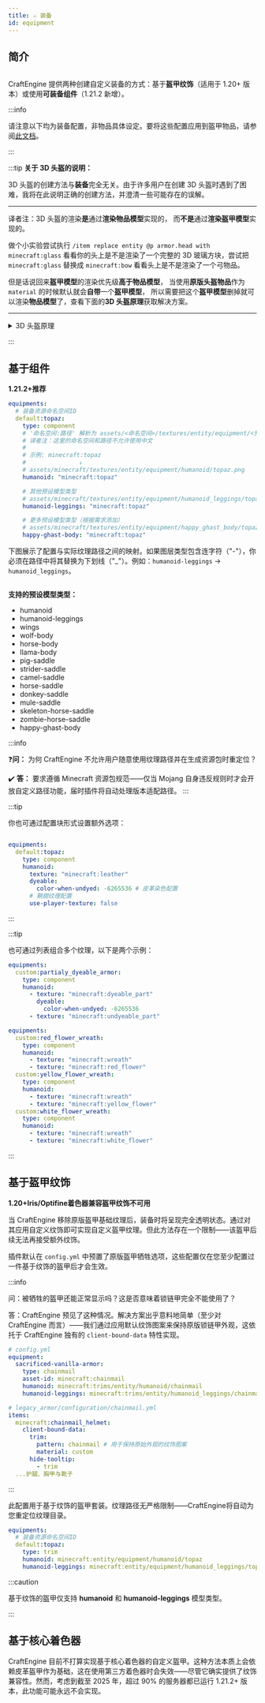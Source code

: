 ```yaml
---
title: ⚔️ 装备
id: equipment
---
```



## 简介

<div style={{textAlign: 'center'}}>
  <img src={require('/img/equipment_1.png').default} alt="" />
</div>

CraftEngine 提供两种创建自定义装备的方式：基于**盔甲纹饰**（适用于 1.20+ 版本）或使用**可装备组件**（1.21.2 新增）。

:::info

请注意以下均为装备配置，非物品具体设定。要将这些配置应用到盔甲物品，请参阅[此文档](item/settings.mdx#equipment装备)。

:::

:::tip
**关于 3D 头盔的说明：**

3D 头盔的创建方法与**装备**完全无关。由于许多用户在创建 3D 头盔时遇到了困难，我将在此说明正确的创建方法，并澄清一些可能存在的误解。

---
译者注：3D 头盔的渲染<Highlight color="#FF0000">**是**</Highlight>通过<Highlight color="#e03f26ff">**渲染物品模型**</Highlight>实现的，
而<Highlight color="#FF0000">**不是**</Highlight>通过<Highlight color="#e03f26ff">**渲染盔甲模型**</Highlight>实现的。

做个小实验尝试执行 `/item replace entity @p armor.head with minecraft:glass` 看看你的头上是不是渲染了一个完整的 3D 玻璃方块，尝试把 `minecraft:glass` 替换成 `minecraft:bow` 看看头上是不是渲染了一个弓物品。

但是话说回来<Highlight color="#e03f26ff">**盔甲模型**</Highlight>的渲染优先级<Highlight color="#FF0000">**高于**</Highlight><Highlight color="#e03f26ff">**物品模型**</Highlight>，
当使用<Highlight color="#FF0000">**原版头盔物品**</Highlight>作为 `material` 的时候默认就会<Highlight color="#FF0000">**自带**</Highlight>一个<Highlight color="#e03f26ff">**盔甲模型**</Highlight>，
所以需要把这个<Highlight color="#e03f26ff">**盔甲模型**</Highlight>删掉就可以渲染<Highlight color="#e03f26ff">**物品模型**</Highlight>了，查看下面的**3D 头盔原理**获取解决方案。

---
<details>
  <summary>3D 头盔原理</summary>

    盔甲类物品天生带有 `equippable` 组件，其中包含一个名为 `asset_id` 的选项。当指定该选项时，Minecraft 会使用**硬编码渲染器**来渲染指定的盔甲纹理。这意味着即使你为基于钻石头盔的物品分配了自定义 3D 物品模型，玩家穿戴时仍会使用默认的**钻石头盔盔甲渲染器**进行渲染。

    ![](/img/3d_helmet_1.png)

    要解决这个问题，你必须禁用硬编码渲染器，并让头盔改用默认的物品渲染器。

    ### 解决方案1（适用于 1.21.2+ 版本）：

    重写 `equippable` 组件并移除 `asset_id` 选项。示例如下：

    ```yaml
    items:
      default:my_3d_helmet:
        material: diamond_helmet
        data:
          equippable:
            slot: head
    ```

    ### 解决方案2（适用于1.20+版本）：

    使用 `client-bound-material` 来修改头盔在客户端的渲染方式，而不影响其服务器端功能。示例如下：

    ```yaml
    items:
      default:my_3d_helmet:
        material: diamond_helmet
        client-bound-material: paper
    ```

    ![](/img/3d_helmet_2.png)

</details>

:::

## 基于组件
<Highlight color="#0d9622ff">**1.21.2+**</Highlight><Highlight color="#0d9622ff">**推荐**</Highlight>

```yaml
equipments:
  # 装备资源命名空间ID
  default:topaz:
    type: component
    # '命名空间:路径' 解析为 assets/<命名空间>/textures/entity/equipment/<预设模型类型>/<路径>.png。
    # 译者注：这里的命名空间和路径不允许使用中文
    # 
    # 示例: minecraft:topaz
    #               ↓
    # assets/minecraft/textures/entity/equipment/humanoid/topaz.png
    humanoid: "minecraft:topaz"

    # 其他预设模型类型
    # assets/minecraft/textures/entity/equipment/humanoid_leggings/topaz.png
    humanoid-leggings: "minecraft:topaz"

    # 更多预设模型类型（根据需求添加）
    # assets/minecraft/textures/entity/equipment/happy_ghast_body/topaz.png
    happy-ghast-body: "minecraft:topaz"
```

下图展示了配置与实际纹理路径之间的映射。如果图层类型包含连字符（"-"），你必须在路径中将其替换为下划线（"_"）。例如：`humanoid-leggings` -> `humanoid_leggings`。

<div style={{textAlign: 'center'}}>
  <img src={require('/img/i18n/zh-Hans/equipment_3.png').default} alt="" />
</div>


**支持的预设模型类型：**

* humanoid
* humanoid-leggings
* wings
* wolf-body
* horse-body
* llama-body
* pig-saddle
* strider-saddle
* camel-saddle
* horse-saddle
* donkey-saddle
* mule-saddle
* skeleton-horse-saddle
* zombie-horse-saddle
* happy-ghast-body

:::info

❓️**问：** 为何 CraftEngine 不允许用户随意使用纹理路径并在生成资源包时重定位？

✔️ **答：** 要求遵循 Minecraft 资源包规范——仅当 Mojang 自身违反规则时才会开放自定义路径功能，届时插件将自动处理版本适配路径。
:::

:::tip

你也可通过配置块形式设置额外选项：

```yaml

equipments:
  default:topaz:
    type: component
    humanoid:
      texture: "minecraft:leather"
      dyeable:
        color-when-undyed: -6265536 # 皮革染色配置
      # 鞘翅纹理配置
      use-player-texture: false
```
:::

:::tip

也可通过列表组合多个纹理，以下是两个示例：

```yaml
equipments:
  custom:partialy_dyeable_armor:
    type: component
    humanoid:
      - texture: "minecraft:dyeable_part"
        dyeable:
          color-when-undyed: -6265536
      - texture: "minecraft:undyeable_part"
```

```yaml
equipments:
  custom:red_flower_wreath:
    type: component
    humanoid:
      - texture: "minecraft:wreath"
      - texture: "minecraft:red_flower"
  custom:yellow_flower_wreath:
    type: component
    humanoid:
      - texture: "minecraft:wreath"
      - texture: "minecraft:yellow_flower"
  custom:white_flower_wreath:
    type: component
    humanoid:
      - texture: "minecraft:wreath"
      - texture: "minecraft:white_flower"
```
:::

## 基于盔甲纹饰
<Highlight color="#0d9622ff">**1.20+**</Highlight><Highlight color="#0d9622ff">**Iris/Optifine着色器兼容**</Highlight><Highlight color="#e03f26ff">**盔甲纹饰不可用**</Highlight>

当 CraftEngine 移除原版盔甲基础纹理后，装备时将呈现完全透明状态。通过对其应用自定义纹饰即可实现自定义盔甲纹理。但此方法存在一个限制——该盔甲后续无法再接受额外纹饰。

插件默认在 `config.yml` 中预置了原版盔甲牺牲选项，这些配置仅在您至少配置过一件基于纹饰的盔甲后才会生效。

:::info

问：被牺牲的盔甲还能正常显示吗？这是否意味着锁链甲完全不能使用了？

答：CraftEngine 预见了这种情况。解决方案出乎意料地简单（至少对 CraftEngine 而言）——我们通过应用默认纹饰图案来保持原版锁链甲外观，这依托于 CraftEngine 独有的 `client-bound-data` 特性实现。

```yaml
# config.yml
equipment:
  sacrificed-vanilla-armor:
    type: chainmail
    asset-id: minecraft:chainmail
    humanoid: minecraft:trims/entity/humanoid/chainmail
    humanoid-leggings: minecraft:trims/entity/humanoid_leggings/chainmail

# legacy_armor/configuration/chainmail.yml
items:
  minecraft:chainmail_helmet:
    client-bound-data:
      trim:
        pattern: chainmail # 用于保持原始外观的纹饰图案
        material: custom
      hide-tooltip:
        - trim
  ...护腿、胸甲与靴子
```

:::

此配置用于基于纹饰的盔甲套装。纹理路径无严格限制——CraftEngine将自动为您重定位纹理目录。

```yaml
equipments:
  # 装备资源命名空间ID
  default:topaz:
    type: trim
    humanoid: minecraft:entity/equipment/humanoid/topaz
    humanoid-leggings: minecraft:entity/equipment/humanoid_leggings/topaz
```

:::caution

基于纹饰的盔甲仅支持 **humanoid** 和 **humanoid-leggings** 模型类型。

:::

## 基于核心着色器

CraftEngine 目前不打算实现基于核心着色器的自定义盔甲。这种方法本质上会依赖皮革盔甲作为基础，这在使用第三方着色器时会失效——尽管它确实提供了纹饰兼容性。然而，考虑到截至 2025 年，超过 90% 的服务器都已运行 1.21.2+ 版本，此功能可能永远不会实现。